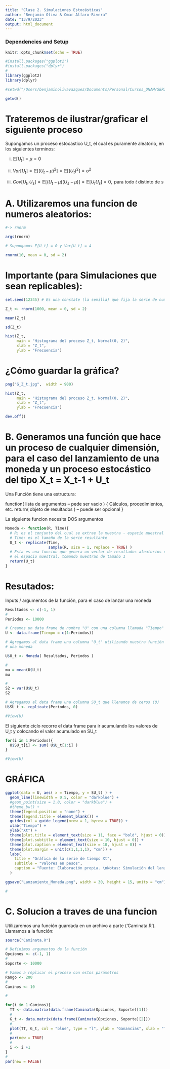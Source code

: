 ```yaml
---
title: "Clase 2. Simulaciones Estocásticas"
author: "Benjamin Oliva & Omar Alfaro-Rivera"
date: "13/9/2023"
output: html_document
---
```


### Dependencies and Setup
```r
knitr::opts_chunk$set(echo = TRUE)

#install.packages("ggplot2")
#install.packages("dplyr")
#
library(ggplot2)
library(dplyr)
```


```r
#setwd("/Users/benjaminolivavazquez/Documents/Personal/Cursos_UNAM/SERIES_2021-I/Series-de-Tiempo-Fall2020/Clase_2")

getwd()
```
# Trateremos de ilustrar/graficar el siguiente proceso

Supongamos un proceso estocastico U_t, el cual es puramente aleatorio, en los siguientes
terminos:
  
  i)   $\mathbb{E}[U_t] = \mu = 0$ 

  ii)  $Var[U_t] = \mathbb{E}[(U_t - \mu)^2] = \mathbb{E}[(U_t)^2] = \sigma^2$

  iii)  $Cov[U_t,U_s] = \mathbb{E}[(U_t - \mu)(U_s - \mu)] = \mathbb{E}[U_t U_s] = 0, \text{ para todo } t \text{ distinto de } s$
  
# A. Utilizaremos una funcion de numeros aleatorios: 
```r
#-> rnorm

args(rnorm)

# Supongamos E[U_t] = 0 y Var[U_t] = 4

rnorm(10, mean = 0, sd = 2)

```

# Importante (para Simulaciones que sean replicables):


```r
set.seed(12345) # Es una constate (la semilla) que fija la serie de numeros aleatorios

Z_t <- rnorm(1000, mean = 0, sd = 2)

mean(Z_t)

sd(Z_t)

hist(Z_t, 
     main = "Histograma del proceso Z_t, Normal(0, 2)", 
     xlab = "Z_t", 
     ylab = "Frecuencia")
```


# ¿Cómo guardar la gráfica?

```r

png("G_Z_t.jpg",  width = 900)

hist(Z_t, 
     main = "Histograma del proceso Z_t, Normal(0, 2)", 
     xlab = "Z_t", 
     ylab = "Frecuencia")

dev.off()
```

# B. Generamos una función que hace un proceso de cualquier dimensión, para el caso del lanzamiento de una moneda y un proceso estocástico del tipo X_t = X_t-1 + U_t
Una Función tiene una estructura:

function( lista de argumentos -- pede ser vacio )
   {
   Cálculos, procedimientos, etc.
   return( objeto de resultados ) -- puede ser opcional
   }

La siguiente funcion necesita DOS argumentos

```r

Moneda <- function(R, Time){
  # R: es el conjunto del cual se extrae la muestra - espacio muestral
  # Time: es el tamaño de la serie resultante
  U_t <- replicate(Time, 
                   sample(R, size = 1, replace = TRUE) )
  # Esta es una funcion que genera un vector de resultados aleatorios de los posibles en
  # el espacio muestral, tomando muestras de tamaño 1
  return(U_t)
}

```

# Resutados: 
Inputs / argumentos de la función, para el caso de lanzar una moneda

```r
Resultados <- c(-1, 1)
#
Periodos <- 10000

# Creamos un data frame de nombre "U" con una columna llamada "Tiempo"
U <- data.frame(Tiempo = c(1:Periodos))

# Agregamos al data frame una columna "U_t" utilizando nuestra función de lanzamiento de
# una moneda

U$U_t <- Moneda( Resultados, Periodos )

#
mu = mean(U$U_t)
mu

#
S2 = var(U$U_t)
S2

# Agregamos al data frame una columna SU_t que llenamos de ceros (0)
U$SU_t <- replicate(Periodos, 0)

#View(U)
```

El siguiente ciclo recorre el data frame para ir acumulando los valores de U_t y colocando el valor acumulado en SU_t

```r

for(i in 1:Periodos){
  U$SU_t[i] <- sum( U$U_t[1:i] )
}

#View(U)

```

# GRÁFICA

```r
ggplot(data = U, aes( x = Tiempo, y = SU_t) ) + 
  geom_line(linewidth = 0.5, color = "darkblue") +
  #geom_point(size = 1.0, color = "darkblue") + 
  #theme_bw() + 
  theme(legend.position = "none") +
  theme(legend.title = element_blank()) +
  guides(col = guide_legend(nrow = 1, byrow = TRUE)) + 
  xlab("Tiempo") + 
  ylab("Xt") + 
  theme(plot.title = element_text(size = 11, face = "bold", hjust = 0)) + 
  theme(plot.subtitle = element_text(size = 10, hjust = 0)) + 
  theme(plot.caption = element_text(size = 10, hjust = 0)) +
  theme(plot.margin = unit(c(1,1,1,1), "cm")) +
  labs(
    title = "Gráfica de la serie de tiempo Xt",
    subtitle = "Valores en pesos",
    caption = "Fuente: Elaboración propia. \nNotas: Simulación del lanzamiento de una moneda."
  )

ggsave("Lanzamiento_Moneda.png", width = 30, height = 15, units = "cm")

#
```

# C. Solucion a traves de una funcion

Utilizaremos una función guardada en un archivo a parte ('Caminata.R'). Llamamos a la función:

```r

source("Caminata.R")

# Definimos argumentos de la función
Opciones <- c(-1, 1)
#
Soporte <- 10000

# Vamos a réplicar el proceso con estos parámetros
Rango <- 200
#
Caminos <- 10

#

for(i in 1:Caminos){
  TT <- data.matrix(data.frame(Caminata(Opciones, Soporte)[1]))
  #
  G_t <- data.matrix(data.frame(Caminata(Opciones, Soporte)[2]))
  #
  plot(TT, G_t, col = "blue", type = "l", ylab = "Ganancias", xlab = "Tiempo", ylim = c(-Rango,Rango))
  #
  par(new = TRUE)
  #
  i <- i +1
}
#
par(new = FALSE)

```